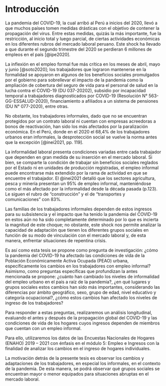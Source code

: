 # Introducción {.unnumbered}

La pandemia del COVID-19, la cual arribó al Perú a inicios del 2020, llevó a que muchos países tomen medidas drásticas con el objetivo de contener la propagación del virus. Entre estas medidas, quizás la más importante, fue la restricción, al inicio total y luego parcial, de ciertas actividades económicas en los diferentes rubros del mercado laboral peruano. Este shock ha llevado a que durante el segundo trimestre del 2020 se perdieran 6 millones de empleos en el país [@ipe2020].

La inflexión en el empleo formal fue más crítica en los meses de abril, mayo y junio [@soto2020]; los trabajadores que lograron mantenerse en la formalidad se apoyaron en algunos de los beneficios sociales promulgados por el gobierno para sobrellevar el impacto de la pandemia como la ampliación de cobertura del seguro de vida para el personal de salud en la lucha contra el COVID-19 (DU 037-20202), subsidio por incapacidad temporal a trabajadores diagnosticados por COVID-19 (Resolución N° 563-GG-ESSALUD-2020), financiamiento a afiliados a un sistema de pensiones (DU N° 077-2020), entre otras.

No obstante, los trabajadores informales, dado que no se encuentran protegidos por un contrato laboral ni cuentan con empresas acreedoras a bonos de reactivación, han sido los más afectados por la paralización económica. En el Perú, donde en el 2020 el 68,4% de los trabajadores urbanos eran informales, la desprotección social se vuelve la norma antes que la excepción [@inei2021, pp. 119].

La informalidad laboral presenta condiciones variadas entre cada trabajador que dependen en gran medida de su inserción en el mercado laboral. Si bien, se comparte la condición de trabajar sin beneficios sociales reglados por el Estado ni en unidades de producción registradas, el empleo informal puede encontrarse más extendido por la rama de actividad en que se encuentre el trabajador. El @inei2021 detalló que los sectores agricultura, pesca y minería presentan un 95% de empleo informal, manteniéndose como el más afectado por la informalidad desde la década pasada (p.123). Le siguen el rubro de "construcción" y el de "transportes y comunicaciones" con 83%.

Las familias de los trabajadores informales dependen de estos ingresos para su subsistencia y el impacto que ha tenido la pandemia del COVID-19 en estos aún no ha sido completamente determinado por lo que es incierta la magnitud de este choque; no obstante, este shock nos permite analizar la capacidad de adaptación que tienen los diferentes grupos sociales en función de su modo de vinculación con el mercado laboral y, de esta manera, enfrentar situaciones de repentina crisis.

Es así como esta tesis se propone como pregunta de investigación: ¿cómo la pandemia del COVID-19 ha afectado las condiciones de vida de la Población Económicamente Activa Ocupada (PEAO) urbana, específicamente los cambios en los trabajadores con empleo informal? Asimismo, como preguntas específicas que profundizan la antes mencionada se propone: ¿cuánto han cambiado los niveles de informalidad del empleo urbano en el país a raíz de la pandemia?, ¿en qué lugares y grupos sociales estos cambios han sido más importantes, considerando las diferencias por ámbito geográfico, sexo, grupo de edad, nivel educativo y categoría ocupacional?, ¿cómo estos cambios han afectado los niveles de ingreso de los trabajadores?

Para responder a estas preguntas, realizaremos un análisis longitudinal, evaluando el antes y después de la propagación global del COVID-19 y las condiciones de vida de los hogares cuyos ingresos dependen de miembros que cuentan con un empleo informal.

Para ello, utilizaremos los datos de las Encuestas Nacionales de Hogares (ENAHO) 2019 -- 2021 con énfasis en el módulo 5: Empleo e Ingresos con la finalidad de analizar los cambios en el ingreso de hogares individuales.

La motivación detrás de la presente tesis es observar los cambios y adaptaciones de los trabajadores, en especial los informales, en el contexto de la pandemia. De esta manera, se podrá observar qué grupos sociales se encuentran mayor o menor equipados para situaciones abruptas en el mercado laboral.
